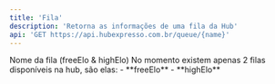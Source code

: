 ```yaml
---
title: 'Fila'
description: 'Retorna as informações de uma fila da Hub'
api: 'GET https://api.hubexpresso.com.br/queue/{name}'
---
```


<ParamField path="name" type="string" required initialValue="freeElo">
    Nome da fila (freeElo & highElo)
</ParamField>
<Accordion title="Filas disponíveis" icon="table-list">
  No momento existem apenas 2 filas disponíveis na hub, são elas:
  - **freeElo**
  - **highElo**
</Accordion>